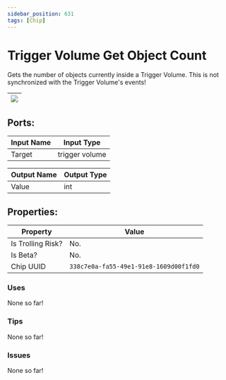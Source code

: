 ```yaml
---
sidebar_position: 631
tags: [Chip]
---
```


# Trigger Volume Get Object Count


Gets the number of objects currently inside a Trigger Volume. This is not synchronized with the Trigger Volume's events!

| ![](https://images-ext-2.discordapp.net/external/MPmIaQzlEPmgGWlgi-WxBBXt0Bjv_zWPkg1y1f_sy3s/https/www.recroomcircuits.com/image/circuit/absolute-value?width=206&height=108) |
|-----|

## Ports:

| Input Name | Input Type |
|-----------|-----------|
| Target | trigger volume |

| Output Name | Output Type |
|-----------|-----------|
| Value | int |

## Properties:

| Property  | Value |
|-------------------|-----------|
| Is Trolling Risk? | No. |
| Is Beta? | No. |
| Chip UUID | `338c7e0a-fa55-49e1-91e8-1609d00f1fd0` |

### Uses

None so far!

### Tips

None so far!

### Issues

None so far!